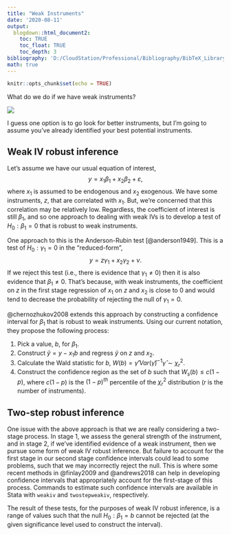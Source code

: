 ```yaml
---
title: "Weak Instruments"
date: '2020-08-11'
output: 
  blogdown::html_document2:
    toc: TRUE
    toc_float: TRUE
    toc_depth: 3
bibliography: 'D:/CloudStation/Professional/Bibliography/BibTeX_Library.bib'
math: true
---
```


```r
knitr::opts_chunk$set(echo = TRUE)
```

What do we do if we have weak instruments? 

![](https://media.giphy.com/media/3oFzlXvco5Wt2gnMcg/giphy.gif)

I guess one option is to go look for better instruments, but I'm going to assume you've already identified your best potential instruments.


## Weak IV robust inference
Let's assume we have our usual equation of interest, $$y = x_{1} \beta_{1} + x_{2} \beta_{2} + \varepsilon,$$ where $x_{1}$ is assumed to be endogenous and $x_{2}$ exogenous. We have some instruments, $z$, that are correlated with $x_{1}$. But, we're concerned that this correlation may be relatively low. Regardless, the coefficient of interest is still $\beta_{1}$, and so one approach to dealing with weak IVs is to develop a test of $H_{0}: \beta_{1}=0$ that is robust to weak instruments. 

One approach to this is the Anderson-Rubin test [@anderson1949]. This is a test of $H_{0}: \gamma_{1} = 0$ in the "reduced-form", $$y = z \gamma_{1} + x_{2} \gamma_{2} + \nu.$$ If we reject this test (i.e., there is evidence that $\gamma_{1} \neq 0$) then it is also evidence that $\beta_{1} \neq 0$. That's because, with weak instruments, the coefficient on $z$ in the first stage regression of $x_{1}$ on $z$ and $x_{2}$ is close to 0 and would tend to decrease the probability of rejecting the null of $\gamma_{1}=0$. 

@chernozhukov2008 extends this approach by constructing a confidence interval for $\beta_{1}$ that is robust to weak instruments. Using our current notation, they propose the following process:

1. Pick a value, $b$, for $\beta_{1}$.
2. Construct $\tilde{y} = y - x_{1} b$ and regress $\tilde{y}$ on $z$ and $x_{2}$. 
3. Calculate the Wald statistic for $b$, $W(b) = \hat{\gamma}' Var(\hat{\gamma})^{-1} \hat{\gamma} \sim \chi ^{2}_{r}$.
4. Construct the confidence region as the set of $b$ such that $W_{s}(b) \leq c(1-p)$, where $c(1-p)$ is the $(1-p)^{th}$ percentile of the $\chi^{2}_{r}$ distribution ($r$ is the number of instruments).


## Two-step robust inference
One issue with the above approach is that we are really considering a two-stage process. In stage 1, we assess the general strength of the instrument, and in stage 2, if we've identified evidence of a weak instrument, then we pursue some form of weak IV robust inference. But failure to account for the first stage in our second stage confidence intervals could lead to some problems, such that we may incorrectly reject the null. This is where some recent methods in @finlay2009 and @andrews2018 can help in developing confidence intervals that appropriately account for the first-stage of this process. Commands to estimate such confidence intervals are available in Stata with `weakiv` and `twostepweakiv`, respectively.

The result of these tests, for the purposes of weak IV robust inference, is a range of values such that the null $H_{0}: \beta_{1}=b$ cannot be rejected (at the given significance level used to construct the interval).
